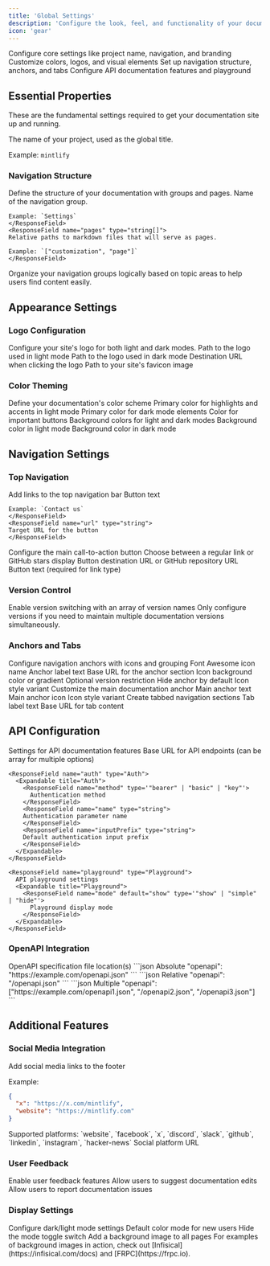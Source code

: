 ```yaml
---
title: 'Global Settings'
description: 'Configure the look, feel, and functionality of your documentation using the docs.json file'
icon: 'gear'
---
```


<CardGroup cols={2}>
  <Card title="Basic Configuration" icon="sliders" href="#essential-properties">
    Configure core settings like project name, navigation, and branding
  </Card>
  <Card title="Appearance" icon="palette" href="#appearance-settings">
    Customize colors, logos, and visual elements
  </Card>
  <Card title="Navigation" icon="compass" href="#navigation-settings">
    Set up navigation structure, anchors, and tabs
  </Card>
  <Card title="API Settings" icon="code" href="#api-configuration">
    Configure API documentation features and playground
  </Card>
</CardGroup>

## Essential Properties

These are the fundamental settings required to get your documentation site up and running.

<ResponseField name="name" type="string" required>
The name of your project, used as the global title.

Example: `mintlify`
</ResponseField>

### Navigation Structure

<ResponseField name="navigation" type="Navigation[]" required>
  Define the structure of your documentation with groups and pages.
  <Expandable title="Navigation">
    <ResponseField name="group" type="string">
    Name of the navigation group.

    Example: `Settings`
    </ResponseField>
    <ResponseField name="pages" type="string[]">
    Relative paths to markdown files that will serve as pages.

    Example: `["customization", "page"]`
    </ResponseField>
  </Expandable>
</ResponseField>

<Tip>
  Organize your navigation groups logically based on topic areas to help users find content easily.
</Tip>

## Appearance Settings

### Logo Configuration

<ResponseField name="logo" type="string or object">
  Configure your site's logo for both light and dark modes.
  <Expandable title="Logo">
    <ResponseField name="light" type="string">
      Path to the logo used in light mode
    </ResponseField>
    <ResponseField name="dark" type="string">
      Path to the logo used in dark mode
    </ResponseField>
    <ResponseField name="href" type="string" default="/">
      Destination URL when clicking the logo
    </ResponseField>
  </Expandable>
</ResponseField>

<ResponseField name="favicon" type="string">
  Path to your site's favicon image
</ResponseField>

### Color Theming

<ResponseField name="colors" type="Colors">
  Define your documentation's color scheme
  <Expandable title="Colors">
    <ResponseField name="primary" type="string" required>
      Primary color for highlights and accents in light mode
    </ResponseField>
    <ResponseField name="light" type="string">
      Primary color for dark mode elements
    </ResponseField>
    <ResponseField name="dark" type="string">
      Color for important buttons
    </ResponseField>
    <ResponseField name="background" type="object">
      Background colors for light and dark modes
      <Expandable title="Object">
        <ResponseField name="light" type="string" required>
          Background color in light mode
        </ResponseField>
        <ResponseField name="dark" type="string" required>
          Background color in dark mode
        </ResponseField>
      </Expandable>
    </ResponseField>
  </Expandable>
</ResponseField>

## Navigation Settings

### Top Navigation

<ResponseField name="topbarLinks" type="TopbarLink[]">
  Add links to the top navigation bar
  <Expandable title="TopbarLink">
    <ResponseField name="name" type="string">
    Button text

    Example: `Contact us`
    </ResponseField>
    <ResponseField name="url" type="string">
    Target URL for the button
    </ResponseField>
  </Expandable>
</ResponseField>

<ResponseField name="topbarCtaButton" type="Call to Action">
  Configure the main call-to-action button
  <Expandable title="Topbar Call to Action">
    <ResponseField name="type" type={'"link" or "github"'} default="link">
    Choose between a regular link or GitHub stars display
    </ResponseField>
    <ResponseField name="url" type="string">
    Button destination URL or GitHub repository URL
    </ResponseField>
    <ResponseField name="name" type="string">
    Button text (required for link type)
    </ResponseField>
  </Expandable>
</ResponseField>

### Version Control

<ResponseField name="versions" type="string[]">
  Enable version switching with an array of version names
</ResponseField>

<Note>
  Only configure versions if you need to maintain multiple documentation versions simultaneously.
</Note>

### Anchors and Tabs

<ResponseField name="anchors" type="Anchor[]">
  Configure navigation anchors with icons and grouping
  <Expandable title="Anchor">
    <ResponseField name="icon" type="string">
    Font Awesome icon name
    </ResponseField>
    <ResponseField name="name" type="string">
    Anchor label text
    </ResponseField>
    <ResponseField name="url" type="string">
    Base URL for the anchor section
    </ResponseField>
    <ResponseField name="color" type="string">
    Icon background color or gradient
    </ResponseField>
    <ResponseField name="version" type="string">
    Optional version restriction
    </ResponseField>
    <ResponseField name="isDefaultHidden" type="boolean" default="false">
    Hide anchor by default
    </ResponseField>
    <ResponseField name="iconType" default="duotone" type="string">
    Icon style variant
    </ResponseField>
  </Expandable>
</ResponseField>

<ResponseField name="topAnchor" type="Object">
  Customize the main documentation anchor
  <Expandable title="Object">
    <ResponseField name="name" default="Documentation" type="string">
      Main anchor text
    </ResponseField>
    <ResponseField name="icon" default="book-open" type="string">
      Main anchor icon
    </ResponseField>
    <ResponseField name="iconType" default="duotone" type="string">
      Icon style variant
    </ResponseField>
  </Expandable>
</ResponseField>

<ResponseField name="tabs" type="Tabs[]">
  Create tabbed navigation sections
  <Expandable title="Tabs">
    <ResponseField name="name" type="string">
      Tab label text
    </ResponseField>
    <ResponseField name="url" type="string">
      Base URL for tab content
    </ResponseField>
  </Expandable>
</ResponseField>

## API Configuration

<ResponseField name="api" type="API">
  Settings for API documentation features
  <Expandable title="API">
    <ResponseField name="baseUrl" type="string">
      Base URL for API endpoints (can be array for multiple options)
    </ResponseField>

    <ResponseField name="auth" type="Auth">
      <Expandable title="Auth">
        <ResponseField name="method" type='"bearer" | "basic" | "key"'>
          Authentication method
        </ResponseField>
        <ResponseField name="name" type="string">
        Authentication parameter name
        </ResponseField>
        <ResponseField name="inputPrefix" type="string">
        Default authentication input prefix
        </ResponseField>
      </Expandable>
    </ResponseField>

    <ResponseField name="playground" type="Playground">
      API playground settings
      <Expandable title="Playground">
        <ResponseField name="mode" default="show" type='"show" | "simple" | "hide"'>
          Playground display mode
        </ResponseField>
      </Expandable>
    </ResponseField>
  </Expandable>
</ResponseField>

### OpenAPI Integration

<ResponseField name="openapi" type="string | string[]">
  OpenAPI specification file location(s)
  
  <CodeGroup>
    ```json Absolute
    "openapi": "https://example.com/openapi.json"
    ```
    ```json Relative
    "openapi": "/openapi.json"
    ```
    ```json Multiple
    "openapi": ["https://example.com/openapi1.json", "/openapi2.json", "/openapi3.json"]
    ```
  </CodeGroup>
</ResponseField>

## Additional Features

### Social Media Integration

<ResponseField name="footerSocials" type="FooterSocials">
  Add social media links to the footer
  
  Example: 
  ```json
  {
    "x": "https://x.com/mintlify",
    "website": "https://mintlify.com"
  }
  ```
  <Expandable title="FooterSocials">
    <ResponseField name="[key]" type="string">
    Supported platforms: `website`, `facebook`, `x`, `discord`, `slack`, `github`, `linkedin`, `instagram`, `hacker-news`
    </ResponseField>
    <ResponseField name="property" type="string">
    Social platform URL
    </ResponseField>
  </Expandable>
</ResponseField>

### User Feedback

<ResponseField name="feedback" type="Feedback">
  Enable user feedback features
  <Expandable title="Feedback">
    <ResponseField name="suggestEdit" type="boolean" default="false">
    Allow users to suggest documentation edits
    </ResponseField>
    <ResponseField name="raiseIssue" type="boolean" default="false">
    Allow users to report documentation issues
    </ResponseField>
  </Expandable>
</ResponseField>

### Display Settings

<ResponseField name="modeToggle" type="ModeToggle">
  Configure dark/light mode settings
  <Expandable title="ModeToggle">
    <ResponseField name="default" type={'"light" or "dark"'}>
      Default color mode for new users
    </ResponseField>
    <ResponseField name="isHidden" type="boolean" default="false">
      Hide the mode toggle switch
    </ResponseField>
  </Expandable>
</ResponseField>

<ResponseField name="backgroundImage" type="string">
  Add a background image to all pages
</ResponseField>

<Tip>
  For examples of background images in action, check out [Infisical](https://infisical.com/docs) and [FRPC](https://frpc.io).
</Tip>